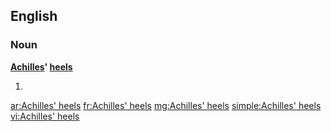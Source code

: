 ==English==

===Noun===
'''[[Achilles]]' [[heel]]s'''

# {{alternative plural of|Achilles' heel|Achilles heels|lang=en}}

[[ar:Achilles' heels]]
[[fr:Achilles' heels]]
[[mg:Achilles' heels]]
[[simple:Achilles' heels]]
[[vi:Achilles' heels]]